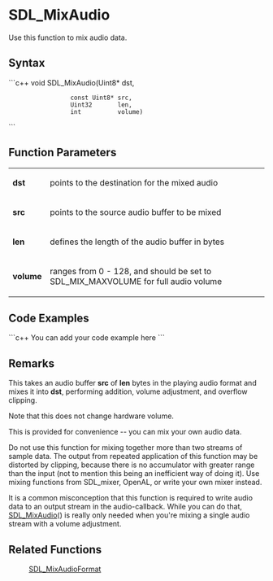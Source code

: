 <!-- pragma section-numbers off -->
<!-- pragma disable-camelcase -->

= SDL_MixAudio =
Use this function to mix audio data.


== Syntax ==
```c++
void SDL_MixAudio(Uint8*       dst, 
                  const Uint8* src,
                  Uint32       len, 
                  int          volume)
```

== Function Parameters ==
{|
|'''dst'''
|points to the destination for the mixed audio
|-
|'''src'''
|points to the source audio buffer to be mixed
|-
|'''len'''
|defines the length of the audio buffer in bytes
|-
|'''volume'''
|ranges from 0 - 128, and should be set to SDL_MIX_MAXVOLUME for full audio volume
|}

== Code Examples ==
```c++
You can add your code example here
```

== Remarks ==
This takes an audio buffer '''src''' of '''len''' bytes in the playing audio format and mixes it into '''dst''', performing addition, volume adjustment, and overflow clipping.

Note that this does not change hardware volume.

This is provided for convenience -- you can mix your own audio data.

Do not use this function for mixing together more than two streams of sample data. The output from repeated application of this function may be distorted by clipping, because there is no accumulator with greater range than the input (not to mention this being an inefficient way of doing it). Use mixing functions from SDL_mixer, OpenAL, or write your own mixer instead.

It is a common misconception that this function is required to write audio data to an output stream in the audio-callback.  While you can do that, [[SDL_MixAudio]]() is really only needed when you're mixing a single audio stream with a volume adjustment.

== Related Functions ==
:[[SDL_MixAudioFormat]]
